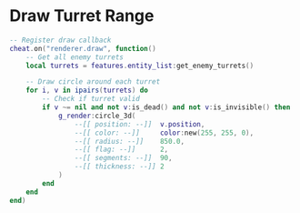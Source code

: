 # Draw Turret Range

```lua filename="draw-turret-range.lua"
-- Register draw callback
cheat.on("renderer.draw", function()
    -- Get all enemy turrets
    local turrets = features.entity_list:get_enemy_turrets()

    -- Draw circle around each turret
    for i, v in ipairs(turrets) do
        -- Check if turret valid
        if v ~= nil and not v:is_dead() and not v:is_invisible() then
            g_render:circle_3d(
                --[[ position: --]]  v.position,
                --[[ color: --]]     color:new(255, 255, 0),
                --[[ radius: --]]    850.0,
                --[[ flag: --]]      2,
                --[[ segments: --]]  90,
                --[[ thickness: --]] 2
            )
        end
    end
end)
```
